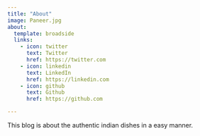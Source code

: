 ---
title: "About"
image: Paneer.jpg
about:
  template: broadside
  links:
    - icon: twitter
      text: Twitter
      href: https://twitter.com
    - icon: linkedin
      text: LinkedIn
      href: https://linkedin.com
    - icon: github
      text: Github
      href: https://github.com

---

This blog is about the authentic indian dishes in a easy manner. 
